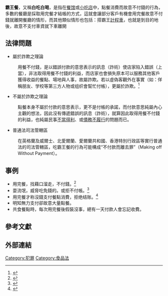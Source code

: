 {{Refimprove|time=2022-02-21T01:43:12+00:00}}
{{legal}}
'''霸王餐'''，又稱'''白吃白喝'''，是指在[[餐馆|餐馆]]或[[小吃店|小吃店]]中，點餐消費而故意不付錢的行為，多數的餐廳是採取用完餐才結帳的方式，這就會讓部分客戶有機會用完餐故意不付錢就離開餐廳的情形，而其他類似情形也包括：搭霸王[[計程車|計程車]]，也就是到目的地後，故意不支付車資就下車離開

==法律問題==
*屬於詐欺之理論
:用餐不付錢，是以錯誤付款的意思表示的訊息（詐術）使店家陷入錯誤（上當），非法取得用餐不付錢的利益，而店家也會損失原本可以服務其他客戶獲得收益的餐點、場地與人事，故屬詐欺。若以虛偽客觀外在事實（如：佯稱朋友、学校等第三方人物或组织會幫忙付帳），更屬於詐欺。<ref>{{cite web |author1=黃珮瑜 |title=白吃白喝之法律責任-生活與法律 |url=https://www.tpc.moj.gov.tw/292885/292897/661783/701694/post |website=臺灣臺北地方檢察署 |accessdate=2019-07-05 |archive-date=2021-03-23 |archive-url=https://web.archive.org/web/20210323014132/https://www.tpc.moj.gov.tw/292885/292897/661783/701694/post |dead-url=no }}</ref>
*不屬於詐欺之理論
:點餐本身不屬於付款的意思表示，更不是付帳的承諾，而付款意思純屬內心主觀的想法，因此沒有傳遞錯誤的訊息（詐術），就算因此取得用餐不付錢的利益，也純屬民事[[不當得利|不當得利]]、或[[債務不履行|債務不履行]]的問題而已。
*普通法司法管轄區
:在英格蘭及威爾士、北愛爾蘭、愛爾蘭共和國、香港特別行政區等實行普通法的司法管轄區，吃霸王餐的行為可能構成“不付款而離去罪”（Making off Without Payment）。

==事例==
*用完餐，找藉口溜走，不付錢。<ref>{{cite news | language = zh-tw | author = | coauthors = | url =http://news.cts.com.tw/cts/society/200904/200904300265638.html | title =吃霸王餐 夫妻"菸"遁 | work = | publisher =[[華視|華視]]新聞 | pages = | date =2009-04-30 | accessdate =2009-12-15 | archive-date =2020-08-11 | archive-url =https://web.archive.org/web/20200811014658/https://news.cts.com.tw/cts/society/200904/200904300265638.html | dead-url =no }}</ref>
*耍流氓，威脅吃免錢的。或拒不付帳。<ref>{{cite web | language = zh-tw | publisher = | title =天下沒有白吃的大餐，女子吃完霸王餐，遭警方逮捕！ | url =http://www.justlaw.com.tw/News01.php?id=851 | author = | date = | accessdate =2009-12-15 | archive-date =2017-11-21 | archive-url =https://web.archive.org/web/20171121021234/http://justlaw.com.tw/News01.php?id=851 | dead-url =no }}</ref>
*用完餐才称沒錢支付餐點消費，拒绝结账。<ref>{{cite web| language = zh-cn | title = 吃了一顿“霸王餐” 换来拘留十五天 | url = http://he.news.cn/society/2021-12/16/c_1128164423.htm | accessdate = 2022-05-07 | author =  | date = 2021-12-16 | format = HTML | work = [[新华网|新华网]]河北 | publisher = 石家庄日报 | archiveurl = http://web.archive.org/web/20220507143602/http://he.news.cn/society/2021-12/16/c_1128164423.htm | archivedate = 2022-05-07 | dead-url = no }}</ref>
*明知無力支付卻故意大量點餐。
*共食餐點時，每次用完餐後假裝沒事，總有一天付款人會忘記收費。

==參考文獻==
<div class="references-small">
<references></references>
</div>

==外部連結==
{{GoogleBooks|"霸王餐"}}


[[Category:犯罪|Category:犯罪]]
[[Category:食品法|Category:食品法]]